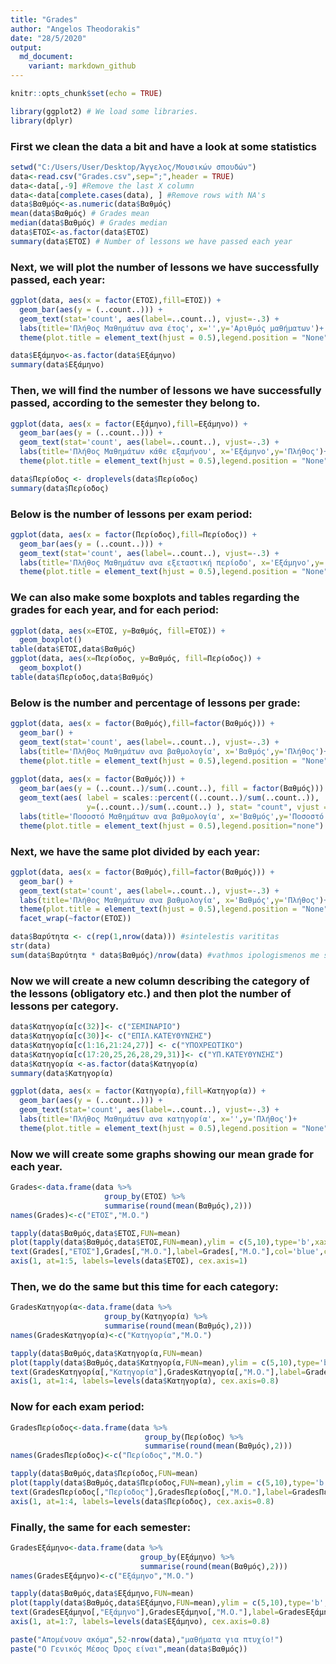 ```yaml
---
title: "Grades"
author: "Angelos Theodorakis"
date: "28/5/2020"
output: 
  md_document:
    variant: markdown_github
---
```


```r
knitr::opts_chunk$set(echo = TRUE)
```


```r
library(ggplot2) # We load some libraries.
library(dplyr)
```

### First we clean the data a bit and have a look at some statistics

```r
setwd("C:/Users/User/Desktop/Άγγελος/Μουσικών σπουδών")
data<-read.csv("Grades.csv",sep=";",header = TRUE)
data<-data[,-9] #Remove the last X column
data<-data[complete.cases(data), ] #Remove rows with NA's
data$Βαθμός<-as.numeric(data$Βαθμός)
mean(data$Βαθμός) # Grades mean 
median(data$Βαθμός) # Grades median 
data$ΕΤΟΣ<-as.factor(data$ΕΤΟΣ)
summary(data$ΕΤΟΣ) # Number of lessons we have passed each year
```

### Next, we will plot the number of lessons we have successfully passed, each year:

```r
ggplot(data, aes(x = factor(ΕΤΟΣ),fill=ΕΤΟΣ)) +  
  geom_bar(aes(y = (..count..))) +
  geom_text(stat='count', aes(label=..count..), vjust=-.3) +
  labs(title='Πλήθος Μαθημάτων ανα έτος', x='',y='Αριθμός μαθήματων')+
  theme(plot.title = element_text(hjust = 0.5),legend.position = "None")
```
  


```r
data$Εξάμηνο<-as.factor(data$Εξάμηνο)
summary(data$Εξάμηνο)
```

### Then, we will find the number of lessons we have successfully passed, according to the semester they belong to.

```r
ggplot(data, aes(x = factor(Εξάμηνο),fill=Εξάμηνο)) +  
  geom_bar(aes(y = (..count..))) +
  geom_text(stat='count', aes(label=..count..), vjust=-.3) +
  labs(title='Πλήθος Μαθημάτων κάθε εξαμήνου', x='Εξάμηνο',y='Πλήθος')+
  theme(plot.title = element_text(hjust = 0.5),legend.position = "None")
```

```r
data$Περίοδος <- droplevels(data$Περίοδος)
summary(data$Περίοδος)
```

### Below is the number of lessons per exam period:

```r
ggplot(data, aes(x = factor(Περίοδος),fill=Περίοδος)) +  
  geom_bar(aes(y = (..count..))) +
  geom_text(stat='count', aes(label=..count..), vjust=-.3) +
  labs(title='Πλήθος Μαθημάτων ανα εξεταστική περίοδο', x='Εξάμηνο',y='Πλήθος')+
  theme(plot.title = element_text(hjust = 0.5),legend.position = "None")
```

### We can also make some boxplots and tables regarding the grades for each year, and for each period:

```r
ggplot(data, aes(x=ΕΤΟΣ, y=Βαθμός, fill=ΕΤΟΣ)) +
  geom_boxplot()
table(data$ΕΤΟΣ,data$Βαθμός)
ggplot(data, aes(x=Περίοδος, y=Βαθμός, fill=Περίοδος)) +
  geom_boxplot()
table(data$Περίοδος,data$Βαθμός)
```

### Below is the number and percentage of lessons per grade:

```r
ggplot(data, aes(x = factor(Βαθμός),fill=factor(Βαθμός))) +  
  geom_bar() +
  geom_text(stat='count', aes(label=..count..), vjust=-.3) +
  labs(title='Πλήθος Μαθημάτων ανα βαθμολογία', x='Βαθμός',y='Πλήθος')+
  theme(plot.title = element_text(hjust = 0.5),legend.position = "None")
  
ggplot(data, aes(x = factor(Βαθμός))) +  
  geom_bar(aes(y = (..count..)/sum(..count..), fill = factor(Βαθμός))) + 
  geom_text(aes( label = scales::percent((..count..)/sum(..count..)),
                 y=(..count..)/sum(..count..) ), stat= "count", vjust =-.3)+
  labs(title='Ποσοστό Μαθημάτων ανα βαθμολογία', x='Βαθμός',y='Ποσοστό')+
  theme(plot.title = element_text(hjust = 0.5),legend.position="none")
```

### Next, we have the same plot divided by each year:

```r
ggplot(data, aes(x = factor(Βαθμός),fill=factor(Βαθμός))) +  
  geom_bar() +
  geom_text(stat='count', aes(label=..count..), vjust=-.3) +
  labs(title='Πλήθος Μαθημάτων ανα βαθμολογία', x='Βαθμός',y='Πλήθος')+
  theme(plot.title = element_text(hjust = 0.5),legend.position = "None")+
  facet_wrap(~factor(ΕΤΟΣ))
```

```r
data$Βαρύτητα <- c(rep(1,nrow(data))) #sintelestis varititas
str(data)
sum(data$Βαρύτητα * data$Βαθμός)/nrow(data) #vathmos ipologismenos me sintelesti varititas
```

### Now we will create a new column describing the category of the lessons (obligatory etc.) and then plot the number of lessons per category.

```r
data$Κατηγορία[c(32)]<- c("ΣΕΜΙΝΑΡΙΟ")
data$Κατηγορία[c(30)]<- c("ΕΠΙΛ.ΚΑΤΕΥΘΥΝΣΗΣ")
data$Κατηγορία[c(1:16,21:24,27)] <- c("ΥΠΟΧΡΕΩΤΙΚΟ")
data$Κατηγορία[c(17:20,25,26,28,29,31)]<- c("ΥΠ.ΚΑΤΕΥΘΥΝΣΗΣ")
data$Κατηγορία <-as.factor(data$Κατηγορία)
summary(data$Κατηγορία)
```

```r
ggplot(data, aes(x = factor(Κατηγορία),fill=Κατηγορία)) +  
  geom_bar(aes(y = (..count..))) +
  geom_text(stat='count', aes(label=..count..), vjust=-.3) +
  labs(title='Πλήθος Μαθημάτων ανα κατηγορία', x='',y='Πλήθος')+
  theme(plot.title = element_text(hjust = 0.5),legend.position = "None" )
```

### Now we will create some graphs showing our mean grade for each year.

```r
Grades<-data.frame(data %>%
                     group_by(ΕΤΟΣ) %>%
                     summarise(round(mean(Βαθμός),2)))
names(Grades)<-c("ΕΤΟΣ","Μ.Ο.")

tapply(data$Βαθμός,data$ΕΤΟΣ,FUN=mean)
plot(tapply(data$Βαθμός,data$ΕΤΟΣ,FUN=mean),ylim = c(5,10),type='b',xaxt='n',ylab="Βαθμός(Μ.Ο.)",xlab="Έτος",main="Μ.Ο. Μαθημάτων ανα Έτος")
text(Grades[,"ΕΤΟΣ"],Grades[,"Μ.Ο."],label=Grades[,"Μ.Ο."],col='blue',cex=.8,pos = 3)
axis(1, at=1:5, labels=levels(data$ΕΤΟΣ), cex.axis=1)
```

### Then, we do the same but this time for each category:

```r
GradesΚατηγορία<-data.frame(data %>%
                     group_by(Κατηγορία) %>%
                     summarise(round(mean(Βαθμός),2)))
names(GradesΚατηγορία)<-c("Κατηγορία","Μ.Ο.")

tapply(data$Βαθμός,data$Κατηγορία,FUN=mean)
plot(tapply(data$Βαθμός,data$Κατηγορία,FUN=mean),ylim = c(5,10),type='b',xaxt='n',ylab="Βαθμός(Μ.Ο.)",xlab="Κατηγορία",main="Μ.Ο. Μαθημάτων ανα Κατηγορία")
text(GradesΚατηγορία[,"Κατηγορία"],GradesΚατηγορία[,"Μ.Ο."],label=GradesΚατηγορία[,"Μ.Ο."],col='blue',cex=.8,pos = 3)
axis(1, at=1:4, labels=levels(data$Κατηγορία), cex.axis=0.8)
```

### Now for each exam period:

```r
GradesΠερίοδος<-data.frame(data %>%
                              group_by(Περίοδος) %>%
                              summarise(round(mean(Βαθμός),2)))
names(GradesΠερίοδος)<-c("Περίοδος","Μ.Ο.")

tapply(data$Βαθμός,data$Περίοδος,FUN=mean)
plot(tapply(data$Βαθμός,data$Περίοδος,FUN=mean),ylim = c(5,10),type='b',xaxt='n',ylab="Βαθμός(Μ.Ο.)",xlab="Περίοδος",main="Μ.Ο. Μαθημάτων ανα Περίοδο")
text(GradesΠερίοδος[,"Περίοδος"],GradesΠερίοδος[,"Μ.Ο."],label=GradesΠερίοδος[,"Μ.Ο."],col='blue',cex=.8,pos = 3)
axis(1, at=1:4, labels=levels(data$Περίοδος), cex.axis=0.8)
```

### Finally, the same for each semester:

```r
GradesΕξάμηνο<-data.frame(data %>%
                             group_by(Εξάμηνο) %>%
                             summarise(round(mean(Βαθμός),2)))
names(GradesΕξάμηνο)<-c("Εξάμηνο","Μ.Ο.")

tapply(data$Βαθμός,data$Εξάμηνο,FUN=mean)
plot(tapply(data$Βαθμός,data$Εξάμηνο,FUN=mean),ylim = c(5,10),type='b',xaxt='n',ylab="Βαθμός(Μ.Ο.)",xlab="Εξάμηνο",main="Μ.Ο. Μαθημάτων Εξαμήνου")
text(GradesΕξάμηνο[,"Εξάμηνο"],GradesΕξάμηνο[,"Μ.Ο."],label=GradesΕξάμηνο[,"Μ.Ο."],col='blue',cex=.8,pos = 3)
axis(1, at=1:7, labels=levels(data$Εξάμηνο), cex.axis=0.8)
```

```r
paste("Απομένουν ακόμα",52-nrow(data),"μαθήματα για πτυχίο!")
paste("Ο Γενικός Μέσος Όρος είναι",mean(data$Βαθμός))
```
